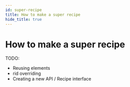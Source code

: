 ```yaml
---
id: super-recipe
title: How to make a super recipe
hide_title: true
---
```


# How to make a super recipe

TODO:
- Reusing elements
- rid overriding
- Creating a new API / Recipe interface